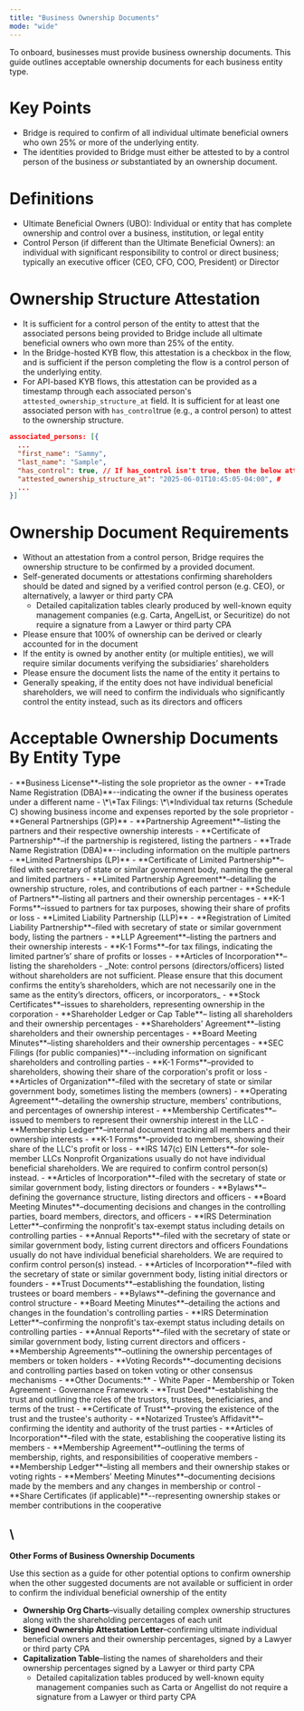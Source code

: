 ```yaml
---
title: "Business Ownership Documents"
mode: "wide"
---
```


To onboard, businesses must provide business ownership documents. This guide outlines acceptable ownership documents for each business entity type.

# **Key Points**

- Bridge is required to confirm of all individual ultimate beneficial owners who own 25% or more of the underlying entity.
- The identities provided to Bridge must either be attested to by a control person of the business _or_ substantiated by an ownership document.

# **Definitions**

- Ultimate Beneficial Owners (UBO): Individual or entity that has complete ownership and control over a business, institution, or legal entity
- Control Person (if different than the Ultimate Beneficial Owners): an individual with significant responsibility to control or direct business; typically an executive officer (CEO, CFO, COO, President) or Director

# **Ownership Structure Attestation**

- It is sufficient for a control person of the entity to attest that the associated persons being provided to Bridge include all ultimate beneficial owners who own more than 25% of the entity.
- In the Bridge-hosted KYB flow, this attestation is a checkbox in the flow, and is sufficient if the person completing the flow is a control person of the underlying entity.
- For API-based KYB flows, this attestation can be provided as a timestamp through each associated person's `attested_ownership_structure_at` field. It is sufficient for at least one associated person with `has_control`true (e.g., a control person) to attest to the ownership structure.

```json
associated_persons: [{
  ...
  "first_name": "Sammy",
  "last_name": "Sample",
  "has_control": true, // If has_control isn't true, then the below attestation is not sufficient to satisfy Bridge's ownership requirements.
  "attested_ownership_structure_at": "2025-06-01T10:45:05-04:00", #
  ...
}]
```

# **Ownership Document Requirements**

- Without an attestation from a control person, Bridge requires the ownership structure to be confirmed by a provided document.
- Self-generated documents or attestations confirming shareholders should be dated and signed by a verified control person (e.g. CEO), or alternatively, a lawyer or third party CPA
  - Detailed capitalization tables clearly produced by well-known equity management companies (e.g. Carta, AngelList, or Securitize) do not require a signature from a Lawyer or third party CPA
- Please ensure that 100% of ownership can be derived or clearly accounted for in the document
- If the entity is owned by another entity (or multiple entities), we will require similar documents verifying the subsidiaries’ shareholders
- Please ensure the document lists the name of the entity it pertains to
- Generally speaking, if the entity does not have individual beneficial shareholders, we will need to confirm the individuals who significantly control the entity instead, such as its directors and officers

# **Acceptable Ownership Documents By Entity Type**

<AccordionGroup>
  <Accordion title="Sole Proprietorships">
    - **Business License**–listing the sole proprietor as the owner
    - **Trade Name Registration (DBA)**--indicating the owner if the business operates under a different name
    - \*\*Tax Filings: \*\*Individual tax returns (Schedule C) showing business income and expenses reported by the sole proprietor
  </Accordion>
  <Accordion title="Partnerships">
    - **General Partnerships (GP)**
      - **Partnership Agreement**–listing the partners and their respective ownership interests
      - **Certificate of Partnership**–if the partnership is registered, listing the partners
      - **Trade Name Registration (DBA)**--including information on the multiple partners
    - **Limited Partnerships (LP)**
      - **Certificate of Limited Partnership**–filed with secretary of state or similar government body, naming the general and limited partners
      - **Limited Partnership Agreement**–detailing the ownership structure, roles, and contributions of each partner
      - **Schedule of Partners**–listing all partners and their ownership percentages
      - **K-1 Forms**–issued to partners for tax purposes, showing their share of profits or loss
    - **Limited Liability Partnership (LLP)**
      - **Registration of Limited Liability Partnership**–filed with secretary of state or similar government body, listing the partners
      - **LLP Agreement**–listing the partners and their ownership interests
      - **K-1 Forms**–for tax filings, indicating the limited partner’s’ share of profits or losses
  </Accordion>
  <Accordion title="Corporations">
    - **Articles of Incorporation**–listing the shareholders
      - _Note: control persons (directors/officers) listed without shareholders are not sufficient. Please ensure that this document confirms the entity’s shareholders, which are not necessarily one in the same as the entity’s directors, officers, or incorporators_
    - **Stock Certificates**–issues to shareholders, representing ownership in the corporation
    - **Shareholder Ledger or Cap Table**– listing all shareholders and their ownership percentages
    - **Shareholders' Agreement**–listing shareholders and their ownership percentages
    - **Board Meeting Minutes**–listing shareholders and their ownership percentages
    - **SEC Filings (for public companies)**--including information on significant shareholders and controlling parties
    - **K-1 Forms**–provided to shareholders, showing their share of the corporation's profit or loss
  </Accordion>
  <Accordion title="Limited Liability Company (LLC)">
    - **Articles of Organization**–filed with the secretary of state or similar government body, sometimes listing the members (owners)
    - **Operating Agreement**–detailing the ownership structure, members' contributions, and percentages of ownership interest
    - **Membership Certificates**–issued to members to represent their ownership interest in the LLC
    - **Membership Ledger**–internal document tracking all members and their ownership interests
    - **K-1 Forms**–provided to members, showing their share of the LLC's profit or loss
    - **IRS 147(c) EIN Letters**–for sole-member LLCs
  </Accordion>
  <Accordion title="Nonprofit Organizations">
    <Info>
      Nonprofit Organizations usually do not have individual beneficial shareholders. We are required to confirm control person(s) instead.
    </Info>
    - **Articles of Incorporation**–filed with the secretary of state or similar government body, listing directors or founders
    - **Bylaws**–defining the governance structure, listing directors and officers
    - **Board Meeting Minutes**–documenting decisions and changes in the controlling parties, board members, directors, and officers
    - **IRS Determination Letter**–confirming the nonprofit's tax-exempt status including details on controlling parties
    - **Annual Reports**–filed with the secretary of state or similar government body, listing current directors and officers
  </Accordion>
  <Accordion title="Foundations">
    <Info>
      Foundations usually do not have individual beneficial shareholders. We are required to confirm control person(s) instead.
    </Info>
    - **Articles of Incorporation**–filed with the secretary of state or similar government body, listing initial directors or founders
    - **Trust Documents**–establishing the foundation, listing trustees or board members
    - **Bylaws**–defining the governance and control structure
    - **Board Meeting Minutes**–detailing the actions and changes in the foundation's controlling parties
    - **IRS Determination Letter**–confirming the nonprofit's tax-exempt status including details on controlling parties
    - **Annual Reports**–filed with the secretary of state or similar government body, listing current directors and officers
  </Accordion>
  <Accordion title="Decentralized Autonomous Organizations (DAOs)">
    - **Membership Agreements**–outlining the ownership percentages of members or token holders
    - **Voting Records**–documenting decisions and controlling parties based on token voting or other consensus mechanisms
    - **Other Documents:**
      - White Paper
      - Membership or Token Agreement
      - Governance Framework
  </Accordion>
  <Accordion title="Trusts">
    - **Trust Deed**–establishing the trust and outlining the roles of the trustors, trustees, beneficiaries, and terms of the trust
    - **Certificate of Trust**–proving the existence of the trust and the trustee's authority
    - **Notarized Trustee’s Affidavit**–confirming the identity and authority of the trust parties
  </Accordion>
  <Accordion title="Cooperatives">
    - **Articles of Incorporation**–filed with the state, establishing the cooperative listing its members
    - **Membership Agreement**–outlining the terms of membership, rights, and responsibilities of cooperative members
    - **Membership Ledger**–listing all members and their ownership stakes or voting rights
    - **Members’ Meeting Minutes**–documenting decisions made by the members and any changes in membership or control
    - **Share Certificates (if applicable)**--representing ownership stakes or member contributions in the cooperative
  </Accordion>
</AccordionGroup>

## \\

**Other Forms of Business Ownership Documents**

<Tip>
  Use this section as a guide for other potential options to confirm ownership when the other suggested documents are not available or sufficient in order to confirm the individual beneficial ownership of the entity
</Tip>

- **Ownership Org Charts**–visually detailing complex ownership structures along with the shareholding percentages of each unit
- **Signed Ownership Attestation Letter**–confirming ultimate individual beneficial owners and their ownership percentages, signed by a Lawyer or third party CPA
- **Capitalization Table**–listing the names of shareholders and their ownership percentages signed by a Lawyer or third party CPA
  - Detailed capitalization tables produced by well-known equity management companies such as Carta or Angellist do not require a signature from a Lawyer or third party CPA